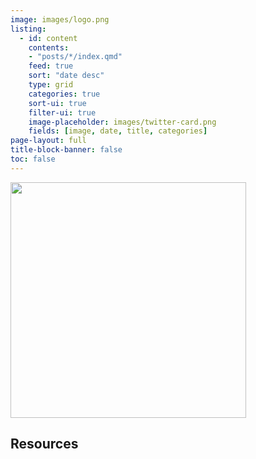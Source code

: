 ```yaml
---
image: images/logo.png
listing:
  - id: content
    contents: 
    - "posts/*/index.qmd"
    feed: true
    sort: "date desc"
    type: grid
    categories: true
    sort-ui: true
    filter-ui: true
    image-placeholder: images/twitter-card.png
    fields: [image, date, title, categories]
page-layout: full
title-block-banner: false
toc: false
---
```


::: {.top-story-img}
![](images/twitter-card.png){fig-align="center" width="377"}
:::

::::: content-container
:::: listing-block
## Resources

::: {#content}
:::
::::
:::::
